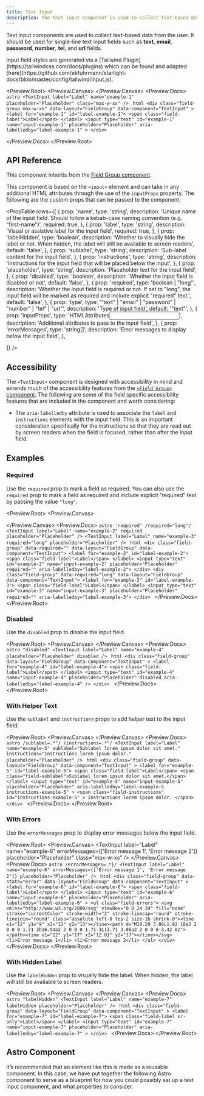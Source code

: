 ```yaml
---
title: Text Input
description: The text input component is used to collect text-based data from the user.
---
```



Text input components are used to collect text-based data from the user. It should be used for single-line text input fields such as **text**, **email**, **password**, **number**, **tel**, and **url** fields.

<Aside>
  Input field styles are generated via a [Tailwind
  Plugin](https://tailwindcss.com/docs/plugins) which can be found and adapted
  [here](https://github.com/ekfuhrmann/starlight-docs/blob/master/config/tailwind/input.js).
</Aside>

<Preview.Root>
  <Preview.Canvas>
    <TextInput
      label="Label"
      name="example-1"
      placeholder="Placeholder"
      class="max-w-xs"
    />
  </Preview.Canvas>
  <Preview.Docs>
    <Tabs>
      <TabItem label="Astro" icon="astro">
        ```astro
        <TextInput
          label="Label"
          name="example-1"
          placeholder="Placeholder"
          class="max-w-xs"
        />
        ```
      </TabItem>
      <TabItem label="Compiled" icon="seti:html">
        ```html
        <div
          class="field-group max-w-xs"
          data-layout="FieldGroup"
          data-component="TextInput"
        >
          <label for="example-1" id="label-example-1">
            <span class="field-label">Label</span>
          </label>
          <input
            type="text"
            id="example-1"
            name="input-example-1"
            placeholder="Placeholder"
            aria-labelledby="label-example-1"
          >
        </div>
        ```
      </TabItem>
    </Tabs>

  </Preview.Docs>
</Preview.Root>

## API Reference

This component inherits from the [Field Group component](/forms/field-group/).

This component is based on the `<input>` element and can take in any additional HTML attributes through the use of the `inputProps` property. The following are the custom props that can be passed to the component.

<PropTable
  rows={[
    {
      prop: 'name',
      type: 'string',
      description:
        'Unique name of the input field. Should follow a kebab-case naming convention (e.g. "first-name")',
      required: true,
    },
    {
      prop: 'label',
      type: 'string',
      description: 'Visual or assistive label for the input field',
      required: true,
    },
    {
      prop: 'labelHidden',
      type: 'boolean',
      description:
        'Whether to visually hide the label or not. When hidden, the label will still be available to screen readers',
      default: 'false',
    },
    {
      prop: 'sublabel',
      type: 'string',
      description: 'Sub-label content for the input field',
    },
    {
      prop: 'instructions',
      type: 'string',
      description:
        'Instructions for the input field that will be placed below the input',
    },
    {
      prop: 'placeholder',
      type: 'string',
      description: 'Placeholder text for the input field',
    },
    {
      prop: 'disabled',
      type: 'boolean',
      description: 'Whether the input field is disabled or not',
      default: 'false',
    },
    {
      prop: 'required',
      type: 'boolean | "long"',
      description:
        'Whether the input field is required or not. If set to "long", the input field will be marked as required and include explicit "required" text.',
      default: 'false',
    },
    {
      prop: 'type',
      type: '"text" | "email" | "password" | "number" | "tel" | "url"',
      description: 'Type of input field',
      default: '"text"',
    },
    {
      prop: 'inputProps',
      type: 'HTMLAttributes<input>',
      description: 'Additional attributes to pass to the input field',
    },
    {
      prop: 'errorMessages',
      type: 'string[]',
      description: 'Error messages to display below the input field',
    },

]}
/>

## Accessibility

The `<TextInput>` component is designed with accessibility in mind and extends much of the accessibility features from the [`<Field Group>` component](/forms/field-group/#accessibility). The following are some of the field specific accessibility features that are included in the component and worth considering:

- The `aria-labelledby` attribute is used to associate the `label` and `instructions` elements with the input field. This is an important consideration specifically for the instructions so that they are read out by screen readers when the field is focused, rather than after the input field.

## Examples

### Required

Use the `required` prop to mark a field as required. You can also use the `required` prop to mark a field as required and include explicit “required” text by passing the value `"long"`.

<Preview.Root>
  <Preview.Canvas>
    <div class="flex flex-wrap gap-24">
      <TextInput
        label="Label"
        name="example-2"
        required
        placeholder="Placeholder"
        class="flex-1"
      />
      <TextInput
        label="Label"
        name="example-3"
        required="long"
        placeholder="Placeholder"
        class="flex-1"
      />
    </div>
  </Preview.Canvas>
  <Preview.Docs>
    <Tabs>
      <TabItem label="Astro" icon="astro">
        ```astro 'required' /required="long"/
        <TextInput
          label="Label"
          name="example-2"
          required
          placeholder="Placeholder"
        />
        <TextInput
          label="Label"
          name="example-3"
          required="long"
          placeholder="Placeholder"
        />
        ```
      </TabItem>
      <TabItem label="Compiled" icon="seti:html">
        ```html
        <div class="field-group" data-required="" data-layout="FieldGroup" data-component="TextInput">
          <label for="example-2" id="label-example-2">
            <span class="field-label">Label</span>
          </label>
          <input type="text" id="example-2" name="input-example-2" placeholder="Placeholder" required="" aria-labelledby="label-example-2">
        </div>
        <div class="field-group" data-required="long" data-layout="FieldGroup" data-component="TextInput">
          <label for="example-3" id="label-example-3">
            <span class="field-label">Label</span>
          </label>
          <input type="text" id="example-3" name="input-example-3" placeholder="Placeholder" required="" aria-labelledby="label-example-3">
        </div>
        ```
      </TabItem>
    </Tabs>
  </Preview.Docs>
</Preview.Root>

### Disabled

Use the `disabled` prop to disable the input field.

<Preview.Root>
  <Preview.Canvas>
    <TextInput
      label="Label"
      name="example-4"
      placeholder="Placeholder"
      disabled
      class="max-w-xs"
    />
  </Preview.Canvas>
  <Preview.Docs>
    <Tabs>
      <TabItem label="Astro" icon="astro">
        ```astro "disabled"
        <TextInput
          label="Label"
          name="example-4"
          placeholder="Placeholder"
          disabled
        />
        ```
      </TabItem>
      <TabItem label="Compiled" icon="seti:html">
        ```html
        <div
          class="field-group"
          data-layout="FieldGroup"
          data-component="TextInput"
        >
          <label for="example-4" id="label-example-4">
            <span class="field-label">Label</span>
          </label>
          <input
            type="text"
            id="example-4"
            name="input-example-4"
            placeholder="Placeholder"
            disabled
            aria-labelledby="label-example-4"
          />
        </div>
        ```
      </TabItem>
    </Tabs>
  </Preview.Docs>
</Preview.Root>

### With Helper Text

Use the `sublabel` and `instructions` props to add helper text to the input field.

<Preview.Root>
  <Preview.Canvas>
    <TextInput
      label="Label"
      name="example-5"
      sublabel="Sublabel lorem ipsum dolor sit amet."
      instructions="Instructions lorem ipsum dolor."
      placeholder="Placeholder"
      class="max-w-xs"
    />
  </Preview.Canvas>
  <Preview.Docs>
    <Tabs>
      <TabItem label="Astro" icon="astro">
        ```astro /sublabel=.*"/ /instructions=.*"/
        <TextInput
          label="Label"
          name="example-5"
          sublabel="Sublabel lorem ipsum dolor sit amet."
          instructions="Instructions lorem ipsum dolor."
          placeholder="Placeholder"
        />
        ```
      </TabItem>
      <TabItem label="Compiled" icon="seti:html">
        ```html
        <div
          class="field-group"
          data-layout="FieldGroup"
          data-component="TextInput"
        >
          <label for="example-5" id="label-example-5">
            <span class="field-label">Label</span>
            <span class="field-sublabel">Sublabel lorem ipsum dolor sit amet.</span>
          </label>
          <input
            type="text"
            id="example-5"
            name="input-example-5"
            placeholder="Placeholder"
            aria-labelledby="label-example-5 instructions-example-5"
          >
          <span
            class="field-instructions" id="instructions-example-5"
          >
            Instructions lorem ipsum dolor.
          </span>
        </div>
        ```
      </TabItem>
    </Tabs>
  </Preview.Docs>
</Preview.Root>

### With Errors

Use the `errorMessages` prop to display error messages below the input field.

<Preview.Root>
  <Preview.Canvas>
    <TextInput
      label="Label"
      name="example-6"
      errorMessages={['Error message 1', 'Error message 2']}
      placeholder="Placeholder"
      class="max-w-xs"
    />
  </Preview.Canvas>
  <Preview.Docs>
    <Tabs>
      <TabItem label="Astro" icon="astro">
        ```astro /errorMessages=.*}/
        <TextInput
          label="Label"
          name="example-6"
          errorMessages={['Error message 1', 'Error message 2']}
          placeholder="Placeholder"
        />
        ```
      </TabItem>
      <TabItem label="Compiled" icon="seti:html">
        ```html
        <div
          class="field-group"
          data-state="error"
          data-layout="FieldGroup"
          data-component="TextInput"
        >
          <label for="example-6" id="label-example-6">
            <span class="field-label">Label</span>
          </label>
          <input
            type="text"
            id="example-6"
            name="input-example-6"
            placeholder="Placeholder"
            aria-labelledby="label-example-6"
          >
          <ul class="field-errors">
            <svg xmlns="http://www.w3.org/2000/svg" viewBox="0 0 24 24" fill="none" stroke="currentColor" stroke-width="2" stroke-linecap="round" stroke-linejoin="round" class="absolute left-0 top-2 size-16 shrink-0"><line x1="12" y1="9" x2="12" y2="13"></line><path d="M10.29 3.86L1.82 18a2 2 0 0 0 1.71 3h16.94a2 2 0 0 0 1.71-3L13.71 3.86a2 2 0 0 0-3.42 0z"></path><line x1="12" y1="17" x2="12.01" y2="17"></line></svg>
            <li>Error message 1</li>
            <li>Error message 2</li>
          </ul>
        </div>
        ```
      </TabItem>
    </Tabs>
  </Preview.Docs>
</Preview.Root>

### With Hidden Label

Use the `labelHidden` prop to visually hide the label. When hidden, the label will still be available to screen readers.

<Preview.Root>
  <Preview.Canvas>
    <TextInput
      label="Label"
      name="example-7"
      labelHidden
      placeholder="Placeholder"
      class="max-w-xs"
    />
  </Preview.Canvas>
  <Preview.Docs>
    <Tabs>
      <TabItem label="Astro" icon="astro">
        ```astro "labelHidden"
        <TextInput
          label="Label"
          name="example-7"
          labelHidden
          placeholder="Placeholder"
        />
        ```
      </TabItem>
      <TabItem label="Compiled" icon="seti:html">
        ```html
        <div
          class="field-group"
          data-layout="FieldGroup"
          data-component="TextInput"
        >
          <label for="example-7" id="label-example-7">
            <span class="field-label sr-only">Label</span>
          </label>
          <input
            type="text"
            id="example-7"
            name="input-example-7"
            placeholder="Placeholder"
            aria-labelledby="label-example-7"
          >
        </div>
        ```
      </TabItem>
    </Tabs>
  </Preview.Docs>
</Preview.Root>

## Astro Component

It’s recommended that an element like this is made as a reusable component. In this case, we have put together the following Astro component to serve as a blueprint for how you could possibly set up a text input component, and what properties to consider.

<Code code={TextInputRaw} lang="astro" title="TextInput.astro" />
